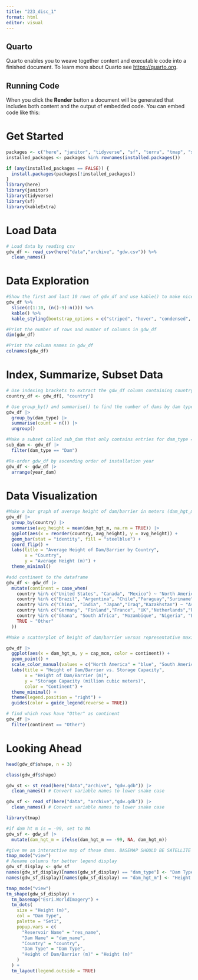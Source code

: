 ```yaml
---
title: "223_disc_1"
format: html
editor: visual
---
```


## Quarto

Quarto enables you to weave together content and executable code into a finished document. To learn more about Quarto see <https://quarto.org>.

## Running Code

When you click the **Render** button a document will be generated that includes both content and the output of embedded code. You can embed code like this:

# Get Started

```r
packages <- c("here", "janitor", "tidyverse", "sf", "terra", "tmap", "spData", "spDataLarge", "geodata", "kableExtra", "viridisLite")
installed_packages <- packages %in% rownames(installed.packages())

if (any(installed_packages == FALSE)) {
  install.packages(packages[!installed_packages])
}
library(here)
library(janitor)
library(tidyverse)
library(sf)
library(kableExtra)
```

# Load Data

```r
# Load data by reading csv
gdw_df <- read_csv(here("data","archive", "gdw.csv")) %>%
  clean_names()
```

# Data Exploration

```r
#Show the first and last 10 rows of gdw_df and use kable() to make nice HTML tables
gdw_df %>%
  slice(c(1:10, (n()-9):n())) %>%
  kable() %>%
  kable_styling(bootstrap_options = c("striped", "hover", "condensed", "responsive"))
```

```r
#Print the number of rows and number of columns in gdw_df
dim(gdw_df)
```

```r
#Print the column names in gdw_df
colnames(gdw_df)
```

# Index, Summarize, Subset Data
```r
# Use indexing brackets to extract the gdw_df column containing country names as a vector and data frame
country_df <- gdw_df[, "country"]
```

```r
# Use group_by() and summarise() to find the number of dams by dam type in gdw_df
gdw_df |> 
  group_by(dam_type) |>
  summarise(count = n()) |>
  ungroup()
```

```r
#Make a subset called sub_dam that only contains entries for dam_type == "Dam"
sub_dam <- gdw_df |> 
  filter(dam_type == "Dam")
```

```r
#Re-order gdw_df by ascending order of installation year
gdw_df <- gdw_df |> 
  arrange(year_dam)
```

# Data Visualization

```r
#Make a bar graph of average height of dam/barrier in meters (dam_hgt_m) by country
gdw_df |> 
  group_by(country) |> 
  summarise(avg_height = mean(dam_hgt_m, na.rm = TRUE)) |> 
  ggplot(aes(x = reorder(country, avg_height), y = avg_height)) +
  geom_bar(stat = "identity", fill = "steelblue") +
  coord_flip() +
  labs(title = "Average Height of Dam/Barrier by Country",
       x = "Country",
       y = "Average Height (m)") +
  theme_minimal()
```

```r
#add continent to the dataframe 
gdw_df <- gdw_df |> 
  mutate(continent = case_when(
    country %in% c("United States", "Canada", "Mexico") ~ "North America",
    country %in% c("Brazil", "Argentina", "Chile","Paraguay","Suriname","Venezuela") ~ "South America",
    country %in% c("China", "India", "Japan","Iraq","Kazakhstan") ~ "Asia",
    country %in% c("Germany", "Finland","France", "UK","Netherlands","Russia","Sweden","Ukraine") ~ "Europe",
    country %in% c("Ghana", "South Africa", "Mozambique", "Nigeria", "Egypt","Uganda","Zimbabwe") ~ "Africa",
    TRUE ~ "Other"
  ))
```


```r
#Make a scatterplot of height of dam/barrier versus representative maximum storage capacity of reservoir in million cubic meters (cap_mcm). color by continent, but not viridis. arrange legend from east to west, so North Am., South Am. Europe, Africa, Asia

gdw_df |> 
  ggplot(aes(x = dam_hgt_m, y = cap_mcm, color = continent)) +
  geom_point() +
  scale_color_manual(values = c("North America" = "blue", "South America" = "green", "Europe" = "red", "Africa" = "orange", "Asia" = "purple", "Other" = "gray")) +
  labs(title = "Height of Dam/Barrier vs. Storage Capacity",
       x = "Height of Dam/Barrier (m)",
       y = "Storage Capacity (million cubic meters)",
       color = "Continent") +
  theme_minimal() +
  theme(legend.position = "right") +
  guides(color = guide_legend(reverse = TRUE))
```
```r
# find which rows have "Other" as continent
gdw_df |> 
  filter(continent == "Other")

```

# Looking Ahead
```r
head(gdw_df$shape, n = 3)
```
```r
class(gdw_df$shape)
```

```r
gdw_st <- st_read(here("data","archive", "gdw.gdb")) |>
  clean_names() # Convert variable names to lower snake case
```
```r
gdw_sf <- read_sf(here("data", "archive","gdw.gdb")) |>
  clean_names() # Convert variable names to lower snake case
```

```r
library(tmap)

#if dam ht m is = -99, set to NA
gdw_sf <- gdw_sf |> 
  mutate(dam_hgt_m = ifelse(dam_hgt_m == -99, NA, dam_hgt_m))

#give me an interactive map of these dams. BASEMAP SHOULD BE SATELLITE IMAGERY. size the points by their height and color them by their dam_type. when i hover over each point, show me the reservoir name, dam name, country, and height of dam/barrier
tmap_mode("view")
# Rename columns for better legend display
gdw_sf_display <- gdw_sf
names(gdw_sf_display)[names(gdw_sf_display) == "dam_type"] <- "Dam Type"
names(gdw_sf_display)[names(gdw_sf_display) == "dam_hgt_m"] <- "Height (m)"

tmap_mode("view")
tm_shape(gdw_sf_display) +
  tm_basemap("Esri.WorldImagery") +
  tm_dots(
    size = "Height (m)",
    col = "Dam Type",
    palette = "Set1",
    popup.vars = c(
      "Reservoir Name" = "res_name", 
      "Dam Name" = "dam_name", 
      "Country" = "country",
      "Dam Type" = "Dam Type",
      "Height of Dam/Barrier (m)" = "Height (m)"
    )
  ) +
  tm_layout(legend.outside = TRUE)
```

